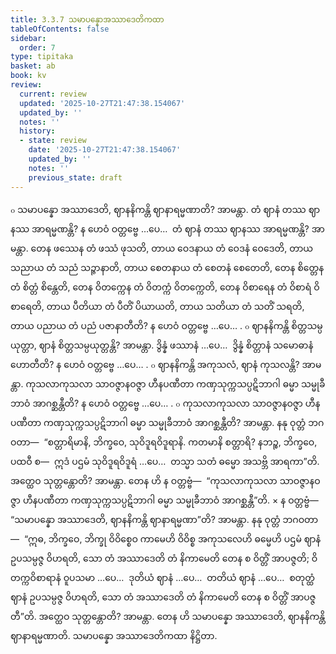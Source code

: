 ```yaml
---
title: 3.3.7 သမာပန္နောအဿာဒေတိကထာ
tableOfContents: false
sidebar:
  order: 7
type: tipitaka
basket: ab
book: kv
review:
  current: review
  updated: '2025-10-27T21:47:38.154067'
  updated_by: ''
  notes: ''
  history:
  - state: review
    date: '2025-10-27T21:47:38.154067'
    updated_by: ''
    notes: ''
    previous_state: draft
---
```



<ReviewStatus review={frontmatter.review} showDetails={true} />

<HypothesisAnnotation frontmatter={frontmatter} />

<DynamicBreadcrumb />

<Division number="671" book="kv" e="ch" v="32" p="351">

<Paragraph number="2174" book="kv">
๐ သမာပန္နော အဿာဒေတိ, ဈာနနိကန္တိ ဈာနာရမ္မဏာတိ? အာမန္တာ. တံ ဈာနံ တဿ ဈာနဿ အာရမ္မဏန္တိ? န ဟေဝံ ဝတ္တဗ္ဗေ …ပေ…  တံ ဈာနံ တဿ ဈာနဿ အာရမ္မဏန္တိ? အာမန္တာ. တေန ဖဿေန တံ ဖဿံ ဖုသတိ, တာယ ဝေဒနာယ တံ ဝေဒနံ ဝေဒေတိ, တာယ သညာယ တံ သညံ သဉ္ဇာနာတိ, တာယ စေတနာယ တံ စေတနံ စေတေတိ, တေန စိတ္တေန တံ စိတ္တံ စိန္တေတိ, တေန ဝိတက္ကေန တံ ဝိတက္ကံ ဝိတက္ကေတိ, တေန ဝိစာရေန တံ ဝိစာရံ ဝိစာရေတိ, တာယ ပီတိယာ တံ ပီတိံ ပိယာယတိ, တာယ သတိယာ တံ သတိံ သရတိ, တာယ ပညာယ တံ ပညံ ပဇာနာတီတိ? န ဟေဝံ ဝတ္တဗ္ဗေ …ပေ… .
</Paragraph>

<Paragraph number="2175" book="kv">
๐ ဈာနနိကန္တိ စိတ္တသမ္ပယုတ္တာ, ဈာနံ စိတ္တသမ္ပယုတ္တန္တိ? အာမန္တာ. ဒွိန္နံ ဖဿာနံ …ပေ…  ဒွိန္နံ စိတ္တာနံ သမောဓာနံ ဟောတီတိ? န ဟေဝံ ဝတ္တဗ္ဗေ …ပေ… .
</Paragraph>

<Paragraph number="2176" book="kv">
๐ ဈာနနိကန္တိ အကုသလံ, ဈာနံ ကုသလန္တိ? အာမန္တာ. ကုသလာကုသလာ သာဝဇ္ဇာနဝဇ္ဇာ ဟီနပဏီတာ ကဏှသုက္ကသပ္ပဋိဘာဂါ ဓမ္မာ သမ္မုခီဘာဝံ အာဂစ္ဆန္တီတိ? န ဟေဝံ ဝတ္တဗ္ဗေ …ပေ… .
</Paragraph>

</Division>
<Division number="672" book="kv" e="ch" v="32" p="351">

<Paragraph number="2177" book="kv">
๐ ကုသလာကုသလာ သာဝဇ္ဇာနဝဇ္ဇာ ဟီနပဏီတာ ကဏှသုက္ကသပ္ပဋိဘာဂါ ဓမ္မာ သမ္မုခီဘာဝံ အာဂစ္ဆန္တီတိ? အာမန္တာ. နနု ဝုတ္တံ ဘဂဝတာ—  “စတ္တာရိမာနိ, ဘိက္ခဝေ, သုဝိဒူရဝိဒူရာနိ. ကတမာနိ စတ္တာရိ? နဘဉ္စ, ဘိက္ခဝေ, ပထဝီ စ—  ဣဒံ ပဌမံ သုဝိဒူရဝိဒူရံ …ပေ…  တသ္မာ သတံ ဓမ္မော အသဗ္ဘိ အာရကာ”တိ. အတ္ထေဝ သုတ္တန္တောတိ? အာမန္တာ. တေန ဟိ န ဝတ္တဗ္ဗံ—  “ကုသလာကုသလာ သာဝဇ္ဇာနဝဇ္ဇာ ဟီနပဏီတာ ကဏှသုက္ကသပ္ပဋိဘာဂါ ဓမ္မာ သမ္မုခီဘာဝံ အာဂစ္ဆန္တီ”တိ.
</Paragraph>

</Division>
<Division number="673" book="kv" e="ch" v="32" p="351">

<Paragraph number="2178" book="kv">
× န ဝတ္တဗ္ဗံ—  “သမာပန္နော အဿာဒေတိ, ဈာနနိကန္တိ ဈာနာရမ္မဏာ”တိ? အာမန္တာ. နနု ဝုတ္တံ ဘဂဝတာ—  “ဣဓ, ဘိက္ခဝေ, ဘိက္ခု ဝိဝိစ္စေဝ ကာမေဟိ ဝိဝိစ္စ အကုသလေဟိ ဓမ္မေဟိ ပဌမံ ဈာနံ ဥပသမ္ပဇ္ဇ ဝိဟရတိ, သော တံ အဿာဒေတိ တံ နိကာမေတိ တေန စ ဝိတ္တိံ အာပဇ္ဇတိ; ဝိတက္ကဝိစာရာနံ ဝူပသမာ …ပေ…  ဒုတိယံ ဈာနံ …ပေ…  တတိယံ ဈာနံ …ပေ…  စတုတ္ထံ ဈာနံ ဥပသမ္ပဇ္ဇ ဝိဟရတိ, သော တံ အဿာဒေတိ တံ နိကာမေတိ တေန စ ဝိတ္တိံ အာပဇ္ဇတီ”တိ. အတ္ထေဝ သုတ္တန္တောတိ? အာမန္တာ. တေန ဟိ သမာပန္နော အဿာဒေတိ, ဈာနနိကန္တိ ဈာနာရမ္မဏာတိ.

</Paragraph>
</Division>

<Paragraph number="2179" type="center" book="kv">
သမာပန္နော အဿာဒေတိကထာ နိဋ္ဌိတာ.
</Paragraph>